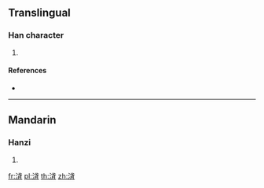 ==Translingual==

===Han character===
{{Han char|rn=85|rad=水|as=07|sn=10|four=|canj=EIPB}}

# {{defn|Han|sort=水07}}

====References====
* {{Han ref|kx=0625.060|dkj=17493|hdz=31620.130|uh=6D73|ud=28019}}

----

==Mandarin==

===Hanzi===
{{cmn-hanzi|pin=[[yì]] ([[yi4]])|wg=i<sup>4</sup>}}

# {{defn|lang=cmn|sort=水07}}

[[fr:浳]]
[[pl:浳]]
[[th:浳]]
[[zh:浳]]